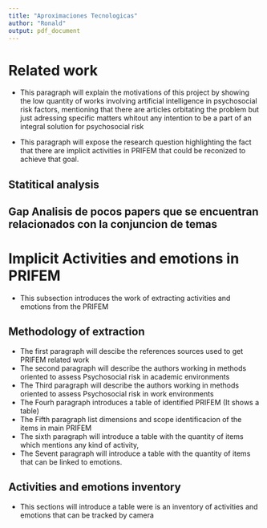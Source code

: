 ```yaml
---
title: "Aproximaciones Tecnologicas"
author: "Ronald"
output: pdf_document
---
```


# Related work
- This paragraph will explain the motivations of this project by showing the low quantity of works involving artificial intelligence in psychosocial risk factors, mentioning that there are articles orbitating the problem but just adressing specific matters whitout any intention to be a part of an integral solution for psychosocial risk 

\begin{figure}[h!]
  \caption{A picture}
  \centering
  \includegraphics[width=0.5\textwidth]{./8_datasets_n_images/images/Imagen1.png}
\end{figure}

* This paragraph will expose the research question highlighting the fact that there are implicit activities in PRIFEM that could be reconized to achieve that goal.

## Statitical analysis
## Gap Analisis de pocos papers que se encuentran relacionados con la conjuncion de temas

# Implicit Activities and emotions in PRIFEM
* This subsection introduces the work of extracting activities and emotions from the PRIFEM

## Methodology of extraction
* The first paragraph will descibe the references sources used to get PRIFEM related work
* The second paragraph will describe the authors working in methods oriented to assess Psychosocial risk in academic environments
* The Third paragraph will describe the authors working in methods oriented to assess Psychosocial risk in work environments
* The Fourh paragraph introduces a table of identified PRIFEM (It shows a table)
* The Fifth paragraph list dimensions and scope identificacion of the items in main PRIFEM
* The sixth paragraph will introduce a table with the quantity of items which mentions any kind of activity,
* The Sevent paragraph will introduce a table with the quantity of items that can be linked to emotions.

## Activities and emotions inventory

* This sections will introduce a table were is an inventory of activities and emotions that can be tracked by camera

